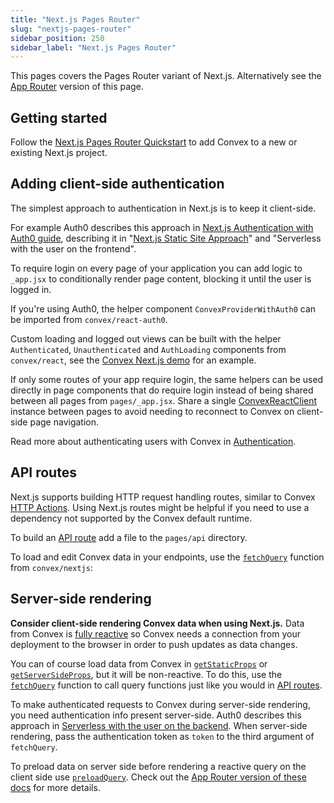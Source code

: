 ```yaml
---
title: "Next.js Pages Router"
slug: "nextjs-pages-router"
sidebar_position: 250
sidebar_label: "Next.js Pages Router"
---
```



This pages covers the Pages Router variant of Next.js. Alternatively see the
[App Router](/docs/client/react/nextjs/nextjs.mdx) version of this page.

## Getting started

Follow the
[Next.js Pages Router Quickstart](/docs/client/react/nextjs-pages-router/quickstart-nextjs-pages-router.mdx)
to add Convex to a new or existing Next.js project.

## Adding client-side authentication

The simplest approach to authentication in Next.js is to keep it client-side.

For example Auth0 describes this approach in
[Next.js Authentication with Auth0 guide](https://auth0.com/blog/ultimate-guide-nextjs-authentication-auth0),
describing it in
"[Next.js Static Site Approach](https://auth0.com/blog/ultimate-guide-nextjs-authentication-auth0/#Next-js-Static-Site-Approach)"
and "Serverless with the user on the frontend".

To require login on every page of your application you can add logic to
`_app.jsx` to conditionally render page content, blocking it until the user is
logged in.

If you're using Auth0, the helper component `ConvexProviderWithAuth0` can be
imported from `convex/react-auth0`.

<Snippet
  title="pages/_app.jsx"
  snippet="simpleAuthedApp"
  source={simpleAuthedAppTSX}
/>

Custom loading and logged out views can be built with the helper
`Authenticated`, `Unauthenticated` and `AuthLoading` components from
`convex/react`, see the
[Convex Next.js demo](https://github.com/get-convex/convex-demos/tree/main/nextjs-pages-router/pages/_app.jsx)
for an example.

If only some routes of your app require login, the same helpers can be used
directly in page components that do require login instead of being shared
between all pages from `pages/_app.jsx`. Share a single
[ConvexReactClient](/api/classes/react.ConvexReactClient) instance between pages
to avoid needing to reconnect to Convex on client-side page navigation.

Read more about authenticating users with Convex in
[Authentication](/docs/auth.mdx).

## API routes

Next.js supports building HTTP request handling routes, similar to Convex
[HTTP Actions](/docs/functions/http-actions.mdx). Using Next.js routes might be
helpful if you need to use a dependency not supported by the Convex default
runtime.

To build an [API route](https://nextjs.org/docs/api-routes/introduction) add a
file to the `pages/api` directory.

To load and edit Convex data in your endpoints, use the
[`fetchQuery`](/api/modules/nextjs#fetchQuery) function from `convex/nextjs`:

<Snippet title="pages/api/clicks.js" source={apiTS} />

## Server-side rendering

**Consider client-side rendering Convex data when using Next.js.** Data from
Convex is
[fully reactive](/docs/functions/query-functions.mdx#caching-reactivity) so
Convex needs a connection from your deployment to the browser in order to push
updates as data changes.

You can of course load data from Convex in
[`getStaticProps`](https://nextjs.org/docs/basic-features/data-fetching/get-static-props)
or
[`getServerSideProps`](https://nextjs.org/docs/basic-features/data-fetching/get-server-side-props),
but it will be non-reactive. To do this, use the
[`fetchQuery`](/api/modules/nextjs#fetchQuery) function to call query functions
just like you would in [API routes](#api-routes).

To make authenticated requests to Convex during server-side rendering, you need
authentication info present server-side. Auth0 describes this approach in
[Serverless with the user on the backend](https://auth0.com/blog/ultimate-guide-nextjs-authentication-auth0/#Serverless-with-the-user-on-the-backend).
When server-side rendering, pass the authentication token as `token` to the
third argument of `fetchQuery`.

To preload data on server side before rendering a reactive query on the client
side use [`preloadQuery`](/api/modules/nextjs#preloadquery). Check out the
[App Router version of these docs](/docs/client/react/nextjs/nextjs-server-rendering.mdx)
for more details.
